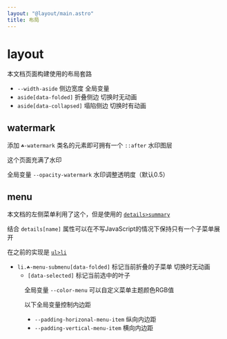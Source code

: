 ```yaml
---
layout: "@layout/main.astro"
title: 布局
---
```



# layout

本文档页面构建使用的布局套路

<Layouts />

- `--width-aside` 侧边宽度 全局变量
- `aside[data-folded]` 折叠侧边 切换时无动画
- `aside[data-collapsed]` 塌陷侧边 切换时有动画


## watermark

添加 `☘-watermark` 类名的元素即可拥有一个 `::after` 水印图层

这个页面充满了水印

全局变量 `--opacity-watermark` 水印调整透明度（默认0.5）


## menu

本文档的左侧菜单利用了这个，但是使用的 [`details>summary`](https://github.com/nanarino/nanarinostyl/blob/main/src/components/menu/summary.astro)

结合 `details[name]` 属性可以在不写JavaScript的情况下保持只有一个子菜单展开

在之前的实现是 [`ul>li`](https://github.com/nanarino/nanarinostyl/blob/main/src/components/menu/list.astro)

- `li.☘-menu-submenu[data-folded]` 标记当前折叠的子菜单 切换时无动画
    - `[data-selected]` 标记当前选中的叶子

<Menu />

全局变量 `--color-menu` 可以自定义菜单主题颜色RGB值

以下全局变量控制内边距

- `--padding-horizonal-menu-item` 纵向内边距
- `--padding-vertical-menu-item` 横向内边距
